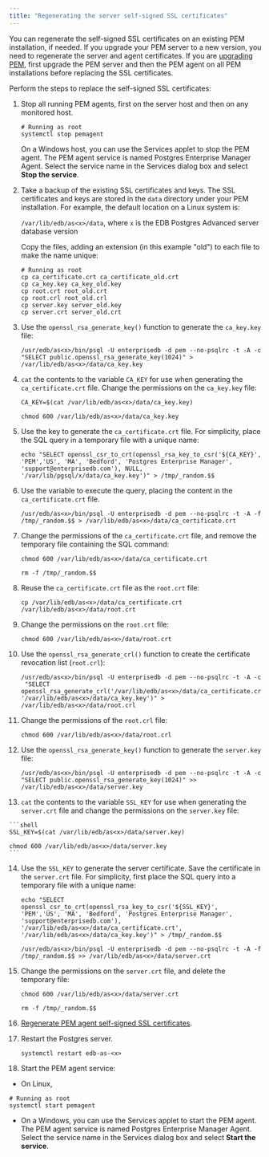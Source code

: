 ```yaml
---
title: "Regenerating the server self-signed SSL certificates"
---
```


You can regenerate the self-signed SSL certificates on an existing PEM installation, if needed. If you upgrade your PEM server to a new version, you need to regenerate the server and agent certificates. If you are [upgrading PEM](/pem/latest/upgrading/upgrading_pem_installation/upgrading_pem_installation_linux_rpm/#upgrading-a-pem-agent-native-package-installation), first upgrade the PEM server and then the PEM agent on all PEM installations before replacing the SSL certificates.

Perform the steps to replace the self-signed SSL certificates:

1. Stop all running PEM agents, first on the server host and then on any monitored host.

   ```shell
   # Running as root
   systemctl stop pemagent
   ```

   On a Windows host, you can use the Services applet to stop the PEM agent. The PEM agent service is named Postgres Enterprise Manager Agent. Select the service name in the Services dialog box and select **Stop the service**.

2.  Take a backup of the existing SSL certificates and keys. The SSL certificates and keys are stored in the `data` directory under your PEM installation. For example, the default location on a Linux system is:

    `/var/lib/edb/as<x>/data`, where `x` is the EDB Postgres Advanced server database version

    Copy the files, adding an extension (in this example "old") to each file to make the name unique:

    ```shell
    # Running as root
    cp ca_certificate.crt ca_certificate_old.crt
    cp ca_key.key ca_key_old.key
    cp root.crt root_old.crt
    cp root.crl root_old.crl
    cp server.key server_old.key
    cp server.crt server_old.crt
    ```    

3.  Use the `openssl_rsa_generate_key()` function to generate the `ca_key.key` file:

    ```shell
    /usr/edb/as<x>/bin/psql -U enterprisedb -d pem --no-psqlrc -t -A -c "SELECT public.openssl_rsa_generate_key(1024)" > /var/lib/edb/as<x>/data/ca_key.key
    ```

4.  `cat` the contents to the variable `CA_KEY` for use when generating the `ca_certificate.crt` file. Change the permissions on the `ca_key.key` file:

    ```shell
    CA_KEY=$(cat /var/lib/edb/as<x>/data/ca_key.key)

    chmod 600 /var/lib/edb/as<x>/data/ca_key.key
    ```

5.  Use the key to generate the `ca_certificate.crt` file. For simplicity, place the SQL query in a temporary file with a unique name:

    ```shell
    echo "SELECT openssl_csr_to_crt(openssl_rsa_key_to_csr('${CA_KEY}',
    'PEM','US', 'MA', 'Bedford', 'Postgres Enterprise Manager',
    'support@enterprisedb.com'), NULL,
    '/var/lib/pgsql/x/data/ca_key.key')" > /tmp/_random.$$
    ```

6.  Use the variable to execute the query, placing the content in the `ca_certificate.crt` file.

    ```shell
    /usr/edb/as<x>/bin/psql -U enterprisedb -d pem --no-psqlrc -t -A -f /tmp/_random.$$ > /var/lib/edb/as<x>/data/ca_certificate.crt
    ```

7.  Change the permissions of the `ca_certificate.crt` file, and remove the temporary file containing the SQL command:

    ```shell
    chmod 600 /var/lib/edb/as<x>/data/ca_certificate.crt

    rm -f /tmp/_random.$$
    ```

8.  Reuse the `ca_certificate.crt` file as the `root.crt` file:

    ```shell
    cp /var/lib/edb/as<x>/data/ca_certificate.crt /var/lib/edb/as<x>/data/root.crt
    ```
  
9.  Change the permissions on the `root.crt` file:

    ```shell
    chmod 600 /var/lib/edb/as<x>/data/root.crt
    ```

10. Use the `openssl_rsa_generate_crl()` function to create the certificate revocation list (`root.crl`):

    ```shell
    /usr/edb/as<x>/bin/psql -U enterprisedb -d pem --no-psqlrc -t -A -c
     "SELECT openssl_rsa_generate_crl('/var/lib/edb/as<x>/data/ca_certificate.crt', '/var/lib/edb/as<x>/data/ca_key.key')" > /var/lib/edb/as<x>/data/root.crl
    ```

11. Change the permissions of the `root.crl` file:

    ```shell
    chmod 600 /var/lib/edb/as<x>/data/root.crl
    ```

12. Use the `openssl_rsa_generate_key()` function to generate the `server.key` file:

    ```shell
    /usr/edb/as<x>/bin/psql -U enterprisedb -d pem --no-psqlrc -t -A -c "SELECT public.openssl_rsa_generate_key(1024)" >> /var/lib/edb/as<x>/data/server.key
    ```

13.  `cat` the contents to the variable `SSL_KEY` for use when generating the `server.crt` file and change the permissions on the `server.key` file:

    ```shell
    SSL_KEY=$(cat /var/lib/edb/as<x>/data/server.key)

    chmod 600 /var/lib/edb/as<x>/data/server.key
    ```

14. Use the `SSL_KEY` to generate the server certificate. Save the certificate in the `server.crt` file. For simplicity, first place the SQL query into a temporary file with a unique name:

    ```shell
    echo "SELECT openssl_csr_to_crt(openssl_rsa_key_to_csr('${SSL_KEY}',
    'PEM','US', 'MA', 'Bedford', 'Postgres Enterprise Manager',
    'support@enterprisedb.com'),
    '/var/lib/edb/as<x>/data/ca_certificate.crt',
    '/var/lib/edb/as<x>/data/ca_key.key')" > /tmp/_random.$$

    /usr/edb/as<x>/bin/psql -U enterprisedb -d pem --no-psqlrc -t -A -f /tmp/_random.$$ >> /var/lib/edb/as<x>/data/server.crt
    ```

15. Change the permissions on the `server.crt` file, and delete the temporary file:

    ```shell
    chmod 600 /var/lib/edb/as<x>/data/server.crt

    rm -f /tmp/_random.$$
    ```
15. [Regenerate PEM agent self-signed SSL certificates](/pem/latest/certificates/regenerating_agent_certificates).

16. Restart the Postgres server.

    ```shell
    systemctl restart edb-as-<x>
    ```

17. Start the PEM agent service:

   - On Linux,

   ```shell
   # Running as root
   systemctl start pemagent
   ```

   - On a Windows, you can use the Services applet to start the PEM agent. The PEM agent service is named Postgres Enterprise Manager Agent. Select the service name in the Services dialog box and select **Start the service**.

